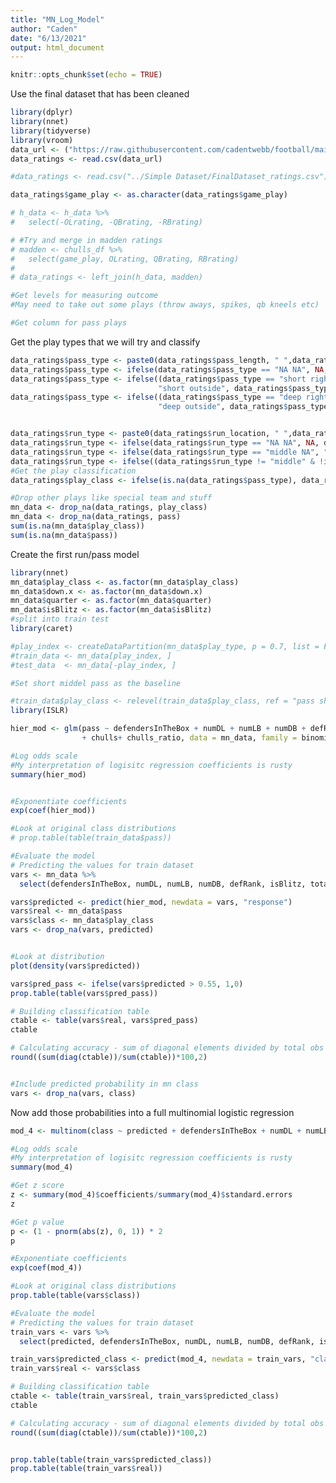 ---
title: "MN_Log_Model"
author: "Caden"
date: "6/13/2021"
output: html_document
---

```{r setup, include=FALSE}
knitr::opts_chunk$set(echo = TRUE)
```

Use the final dataset that has been cleaned

```{r}
library(dplyr)
library(nnet)
library(tidyverse)
library(vroom)
data_url <- ("https://raw.githubusercontent.com/cadentwebb/football/main/Create%20Dataset/FinalDataset.csv")
data_ratings <- read.csv(data_url)

#data_ratings <- read.csv("../Simple Dataset/FinalDataset_ratings.csv")

data_ratings$game_play <- as.character(data_ratings$game_play)

# h_data <- h_data %>%
#   select(-OLrating, -QBrating, -RBrating)

# #Try and merge in madden ratings
# madden <- chulls_df %>%
#   select(game_play, OLrating, QBrating, RBrating)
# 
# data_ratings <- left_join(h_data, madden)

#Get levels for measuring outcome
#May need to take out some plays (throw aways, spikes, qb kneels etc)

#Get column for pass plays


```


Get the play types that we will try and classify 
```{r}

data_ratings$pass_type <- paste0(data_ratings$pass_length, " ",data_ratings$pass_location)
data_ratings$pass_type <- ifelse(data_ratings$pass_type == "NA NA", NA, data_ratings$pass_type)
data_ratings$pass_type <- ifelse((data_ratings$pass_type == "short right" | data_ratings$pass_type == "short left"),
                                 "short outside", data_ratings$pass_type)
data_ratings$pass_type <- ifelse((data_ratings$pass_type == "deep right" | data_ratings$pass_type == "deep left"),
                                 "deep outside", data_ratings$pass_type)


data_ratings$run_type <- paste0(data_ratings$run_location, " ",data_ratings$run_gap)
data_ratings$run_type <- ifelse(data_ratings$run_type == "NA NA", NA, data_ratings$run_type)
data_ratings$run_type <- ifelse(data_ratings$run_type == "middle NA", "middle", data_ratings$run_type)
data_ratings$run_type <- ifelse((data_ratings$run_type != "middle" & !is.na(data_ratings$run_type)), "outside", data_ratings$run_type)
#Get the play classification 
data_ratings$play_class <- ifelse(is.na(data_ratings$pass_type), data_ratings$run_type, data_ratings$pass_type)

#Drop other plays like special team and stuff
mn_data <- drop_na(data_ratings, play_class)
mn_data <- drop_na(data_ratings, pass)
sum(is.na(mn_data$play_class))
sum(is.na(mn_data$pass))

```


Create the first run/pass model
```{r}

library(nnet)
mn_data$play_class <- as.factor(mn_data$play_class)
mn_data$down.x <- as.factor(mn_data$down.x)
mn_data$quarter <- as.factor(mn_data$quarter)
mn_data$isBlitz <- as.factor(mn_data$isBlitz)
#split into train test
library(caret)

#play_index <- createDataPartition(mn_data$play_type, p = 0.7, list = FALSE)
#train_data <- mn_data[play_index, ]
#test_data  <- mn_data[-play_index, ]

#Set short middel pass as the baseline

#train_data$play_class <- relevel(train_data$play_class, ref = "pass short middle")
library(ISLR)

hier_mod <- glm(pass ~ defendersInTheBox + numDL + numLB + numDB + defRank + isBlitz + totalSacksGame + totalIntGame + avgPassRushers + totalPassBlitzGame + safety_depth + avg_corner_depth
                + chulls+ chulls_ratio, data = mn_data, family = binomial)

#Log odds scale
#My interpretation of logisitc regression coefficients is rusty
summary(hier_mod)


#Exponentiate coefficients
exp(coef(hier_mod))

#Look at original class distributions
# prop.table(table(train_data$pass))

#Evaluate the model
# Predicting the values for train dataset
vars <- mn_data %>%
  select(defendersInTheBox, numDL, numLB, numDB, defRank, isBlitz, totalSacksGame, totalIntGame, avgPassRushers, totalPassBlitzGame, safety_depth, avg_corner_depth, chulls, chulls_ratio)

vars$predicted <- predict(hier_mod, newdata = vars, "response")
vars$real <- mn_data$pass
vars$class <- mn_data$play_class
vars <- drop_na(vars, predicted)


#Look at distribution
plot(density(vars$predicted))

vars$pred_pass <- ifelse(vars$predicted > 0.55, 1,0)
prop.table(table(vars$pred_pass))

# Building classification table
ctable <- table(vars$real, vars$pred_pass)
ctable

# Calculating accuracy - sum of diagonal elements divided by total obs
round((sum(diag(ctable))/sum(ctable))*100,2)


#Include predicted probability in mn class
vars <- drop_na(vars, class)
```

Now add those probabilities into a full multinomial logistic regression 
```{r}

mod_4 <- multinom(class ~ predicted + defendersInTheBox + numDL + numLB + numDB + defRank + isBlitz + totalSacksGame + totalIntGame + avgPassRushers + totalPassBlitzGame + safety_depth + avg_corner_depth+ chulls+ chulls_ratio, data = vars)

#Log odds scale
#My interpretation of logisitc regression coefficients is rusty
summary(mod_4)

#Get z score
z <- summary(mod_4)$coefficients/summary(mod_4)$standard.errors
z

#Get p value
p <- (1 - pnorm(abs(z), 0, 1)) * 2
p

#Exponentiate coefficients
exp(coef(mod_4))

#Look at original class distributions
prop.table(table(vars$class))

#Evaluate the model
# Predicting the values for train dataset
train_vars <- vars %>%
  select(predicted, defendersInTheBox, numDL, numLB, numDB, defRank, isBlitz, totalSacksGame, totalIntGame, avgPassRushers, totalPassBlitzGame, safety_depth, avg_corner_depth, chulls, chulls_ratio)

train_vars$predicted_class <- predict(mod_4, newdata = train_vars, "class")
train_vars$real <- vars$class

# Building classification table
ctable <- table(train_vars$real, train_vars$predicted_class)
ctable

# Calculating accuracy - sum of diagonal elements divided by total obs
round((sum(diag(ctable))/sum(ctable))*100,2)


prop.table(table(train_vars$predicted_class))
prop.table(table(train_vars$real))

```

